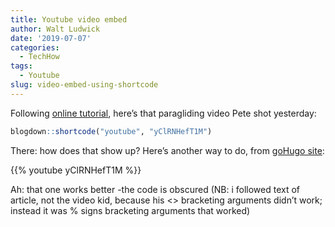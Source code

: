 ```yaml
---
title: Youtube video embed
author: Walt Ludwick
date: '2019-07-07'
categories:
  - TechHow
tags:
  - Youtube
slug: video-embed-using-shortcode
---
```


Following [online tutorial](https://www.r-bloggers.com/use-shortcodes-to-embed-tweets-videos-etc-in-your-blogdown-blog-posts/), here's that paragliding video Pete shot yesterday: 

```r
blogdown::shortcode("youtube", "yClRNHefT1M")
```

There: how does that show up?  Here's another way to do, from [goHugo site](https://gohugo.io/content-management/shortcodes/): 

{{% youtube yClRNHefT1M %}}

Ah: that one works better -the code is obscured (NB: i followed text of article, not the video kid, because his <> bracketing arguments didn't work; instead it was % signs bracketing arguments that worked)